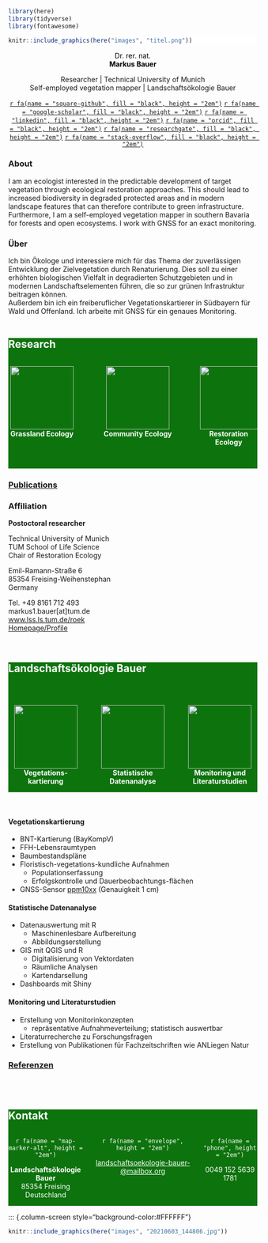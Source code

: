 ```r
library(here)
library(tidyverse)
library(fontawesome)
```

::: {.column-screen style="background-color:#FFFFFF"}

```r
knitr::include_graphics(here("images", "titel.png"))
```

:::

::: {.column-body}

<center>

<p style="color:black;">
Dr. rer. nat.<br>
**Markus Bauer**
</p>

Researcher | Technical University of Munich
<br>
Self-employed vegetation mapper | Landschaftsökologie Bauer
<br>

[`r fa(name = "square-github", fill = "black", height = "2em")`](https://github.com/markus1.bauer)
[`r fa(name = "google-scholar", fill = "black", height = "2em")`](https://scholar.google.de/citations?user=oHhmOkkAAAAJ&hl=de) [`r fa(name = "linkedin", fill = "black", height = "2em")`](www.linkedin.com/in/markus-bauer-10a451228)
[`r fa(name = "orcid", fill = "black", height = "2em")`](https://orcid.org/0000-0001-5372-4174)
[`r fa(name = "researchgate", fill = "black", height = "2em")`](https://www.researchgate.net/profile/Markus-Bauer-8)
[`r fa(name = "stack-overflow", fill = "black", height = "2em")`](https://stackoverflow.com/users/15853879/markus-bauer)

</center>

<!-- <center> -->

<!-- [Research | Forschung](index.qmd#sec-research){.btn .btn-outline-primary .btn role="button"} -->
<!-- [Vegetation mapping | Vegetationskartierung](index.qmd#sec-loekb){.btn .btn-outline-primary .btn role="button"} -->
<!-- [Contact | Kontakt](index.qmd#sec-kontakt){.btn .btn-outline-primary .btn role="button"} -->

<!-- </center> -->

### About

I am an ecologist interested in the predictable development of target vegetation through ecological restoration approaches. This should lead to increased biodiversity in degraded protected areas and in modern landscape features that can therefore contribute to green infrastructure.
<br>
Furthermore, I am a self-employed vegetation mapper in southern Bavaria for forests and open ecosystems. I work with GNSS for an exact monitoring.

### Über

Ich bin Ökologe und interessiere mich für das Thema der zuverlässigen Entwicklung der Zielvegetation durch Renaturierung. Dies soll zu einer erhöhten biologischen Vielfalt in degradierten Schutzgebieten und in modernen Landschaftselementen führen, die so zur grünen Infrastruktur beitragen können.
<br>
Außerdem bin ich ein freiberuflicher Vegetationskartierer in Südbayern für Wald und Offenland. Ich arbeite mit GNSS für ein genaues Monitoring.
<br>
<br>

:::

::: {.column-screen style="background-color:#0d730d"}

# [Research]{style="color:white;"} {#sec-research}

::: {.column-body}

:::: {style="display: grid; grid-template-columns: 27% 40% 23%; grid-column-gap: 5%; "}

:::{}

<center>

![](images/grass_4123310_white.png){width=128}
<br>
[**Grassland Ecology**]{style="color:white;"}

</center>

:::

:::{}

<center>

![](images/forest_15423883_white.png){width=128}
<br>
[**Community Ecology**]{style="color:white;"}

</center>

:::

:::{}

<center>

![](images/landscape_4932762_white.png){width=128}
<br>
[**Restoration Ecology**]{style="color:white;"}

</center>

:::

:::

::::

<br>

:::

### [Publications](publications.qmd)

### Affiliation

**Postoctoral researcher**

Technical University of Munich
<br>
TUM School of Life Science
<br>
Chair of Restoration Ecology

Emil-Ramann-Straße 6
<br>
85354 Freising-Weihenstephan
<br>
Germany

Tel. +49 8161 712 493
<br>
markus1.bauer[at]tum.de
<br>
[www.lss.ls.tum.de/roek](www.lss.ls.tum.de/en/roek)
<br>
[Homepage/Profile](https://www.lss.ls.tum.de/en/roek/team/markus-bauer/)

<br>

::: {.column-screen style="background-color:#0d730d"}

# [Landschafts&shy;ökologie Bauer]{style="color:white;"}{#sec-loekb}
<br>

::: {.column-body}

:::: {style="display: grid; grid-template-columns: 30% 30% 30%; grid-column-gap: 5%; "}

:::{}

<center>

![](images/map_636573_white.png){width=128}
<br>
[**Vegetations&shy;kartierung**]{style="color:white;"}

</center>

:::

:::{}

<center>

![](images/chart_18727796_white.png){width=128}
<br>
[**Statistische Datenanalyse**]{style="color:white;"}

</center>

:::

:::{}

<center>

![](images/project_10164341_white.png){width=128}
<br>
[**Monitoring und Literaturstudien**]{style="color:white;"}

</center>

:::

:::

::::

:::

<br>

#### **Vegetationskartierung**

*   BNT-Kartierung (BayKompV)
*   FFH-Lebensraumtypen
*   Baumbestandspläne
*   Floristisch-vegetations-kundliche Aufnahmen
    *   Populationserfassung
    *   Erfolgskontrolle und Dauerbeobachtungs-flächen
*   GNSS-Sensor [ppm10xx](https://ppmgmbh.com/Download/Produkte/ppm/ppm10xx/Datenblatt/Datenblatt_ppm10xx.pdf) (Genauigkeit 1 cm)

#### **Statistische Datenanalyse**

*   Datenauswertung mit R\
    *   Maschinenlesbare Aufbereitung
    *   Abbildungserstellung
*   GIS mit QGIS und R
    *   Digitalisierung von Vektordaten
    *   Räumliche Analysen
    *   Kartendarsellung
*   Dashboards mit Shiny

#### **Monitoring und Literaturstudien**

*   Erstellung von Monitorinkonzepten\
    *   repräsentative Aufnahmeverteilung; statistisch auswertbar
*   Literaturrecherche zu Forschungsfragen
*   Erstellung von Publikationen für Fachzeitschriften wie ANLiegen Natur

### [Referenzen](referenzen.qmd)

<br>
<br>


::: {.column-screen style="background-color:#0d730d"}

# [Kontakt]{style="color:white;"}{#sec-kontakt}

::: {.column-body}

:::: {style="display: grid; grid-template-columns: 30% 40% 22%; grid-column-gap: 4%; "}

::: {}

<center>

[`r fa(name = "map-marker-alt", height = "2em")`]{style="color:white;"}

[**Landschafts&shy;ökologie Bauer**
<br>
85354 Freising
<br>
Deutschland]{style="color:white;"}

</center>

:::

::: {}

<center>

[`r fa(name = "envelope", height = "2em")`]{style="color:white;"}

[landschafts&shy;oekologie-bauer&shy;\@mailbox.org](mailto:landschaftsoekologie-bauer@mailbox.org){style="color:white;"}

</center>

:::

::: {}

<center>

[`r fa(name = "phone", height = "2em")`]{style="color:white;"}

[0049 152 5639 1781]{style="color:white;"}

</center>

:::

:::

:::

:::

::: {.column-screen style="background-color:#FFFFFF"}

```r
knitr::include_graphics(here("images", "20210603_144806.jpg"))
```

